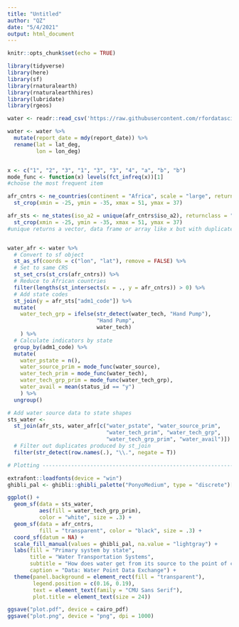 ```yaml
---
title: "Untitled"
author: "QZ"
date: "5/4/2021"
output: html_document
---
```


```r
knitr::opts_chunk$set(echo = TRUE)
```

```r
library(tidyverse)
library(here)
library(sf)
library(rnaturalearth)
library(rnaturalearthhires)
library(lubridate)
library(rgeos)

water <- readr::read_csv('https://raw.githubusercontent.com/rfordatascience/tidytuesday/master/data/2021/2021-05-04/water.csv')

water <- water %>% 
  mutate(report_date = mdy(report_date)) %>% 
  rename(lat = lat_deg,
         lon = lon_deg) 


x <- c("1", "2", "3", "1", "3", "3", "4", "a", "b", "b")
mode_func <- function(x) levels(fct_infreq(x))[1]
#choose the most frequent item

```



```r

afr_cntrs <- ne_countries(continent = "Africa", scale = "large", returnclass = "sf") %>% 
  st_crop(xmin = -25, ymin = -35, xmax = 51, ymax = 37) 

afr_sts <- ne_states(iso_a2 = unique(afr_cntrs$iso_a2), returnclass = "sf") %>% 
  st_crop(xmin = -25, ymin = -35, xmax = 51, ymax = 37)
#unique returns a vector, data frame or array like x but with duplicate elements/rows removed.


water_afr <- water %>% 
  # Convert to sf object
  st_as_sf(coords = c("lon", "lat"), remove = FALSE) %>%
  # Set to same CRS
  st_set_crs(st_crs(afr_cntrs)) %>% 
  # Reduce to African countries
  filter(lengths(st_intersects(x = ., y = afr_cntrs)) > 0) %>% 
  # Add state codes
  st_join(y = afr_sts["adm1_code"]) %>% 
  mutate(
    water_tech_grp = ifelse(str_detect(water_tech, "Hand Pump"), 
                            "Hand Pump", 
                            water_tech)
    ) %>% 
  # Calculate indicators by state
  group_by(adm1_code) %>% 
  mutate(
    water_pstate = n(),
    water_source_prim = mode_func(water_source),
    water_tech_prim = mode_func(water_tech),
    water_tech_grp_prim = mode_func(water_tech_grp),
    water_avail = mean(status_id == "y")
    ) %>% 
  ungroup()

# Add water source data to state shapes
sts_water <- 
  st_join(afr_sts, water_afr[c("water_pstate", "water_source_prim", 
                               "water_tech_prim", "water_tech_grp",
                               "water_tech_grp_prim", "water_avail")]) %>% 
  # Filter out duplicates produced by st_join
  filter(str_detect(row.names(.), "\\.", negate = T))

# Plotting ----------------------------------------------------------------

extrafont::loadfonts(device = "win")
ghibli_pal <- ghibli::ghibli_palette("PonyoMedium", type = "discrete")[c(2:3, 5:7)]

ggplot() +
  geom_sf(data = sts_water, 
          aes(fill = water_tech_grp_prim),
          color = "white", size = .3) +
  geom_sf(data = afr_cntrs, 
          fill = "transparent", color = "black", size = .3) +
  coord_sf(datum = NA) +
  scale_fill_manual(values = ghibli_pal, na.value = "lightgray") +
  labs(fill = "Primary system by state", 
       title = "Water Transportation Systems",
       subtitle = "How does water get from its source to the point of collection?",
       caption = "Data: Water Point Data Exchange") +
  theme(panel.background = element_rect(fill = "transparent"),
        legend.position = c(0.16, 0.19), 
        text = element_text(family = "CMU Sans Serif"),
        plot.title = element_text(size = 24))

ggsave("plot.pdf", device = cairo_pdf)
ggsave("plot.png", device = "png", dpi = 1000)
```

